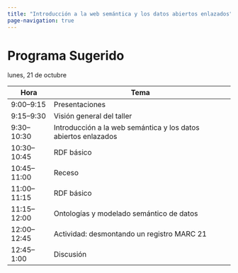 ```yaml
---
title: "Introducción a la web semántica y los datos abiertos enlazados"
page-navigation: true
---
```


# Programa Sugerido

lunes, 21 de octubre

| Hora           | Tema                                                            |
|----------------|-----------------------------------------------------------------|
| 9:00–9:15      | Presentaciones                                                  |
| 9:15–9:30      | Visión general del taller                                       |
| 9:30–10:30     | Introducción a la web semántica y los datos abiertos enlazados  |
| 10:30–10:45    | RDF básico                                                      |
| 10:45–11:00    | Receso                                                          |
| 11:00–11:15    | RDF básico                                                      |
| 11:15–12:00    | Ontologías y modelado semántico de datos                        |
| 12:00–12:45    | Actividad: desmontando un registro MARC 21                      |
| 12:45–1:00     | Discusión                                                       |



